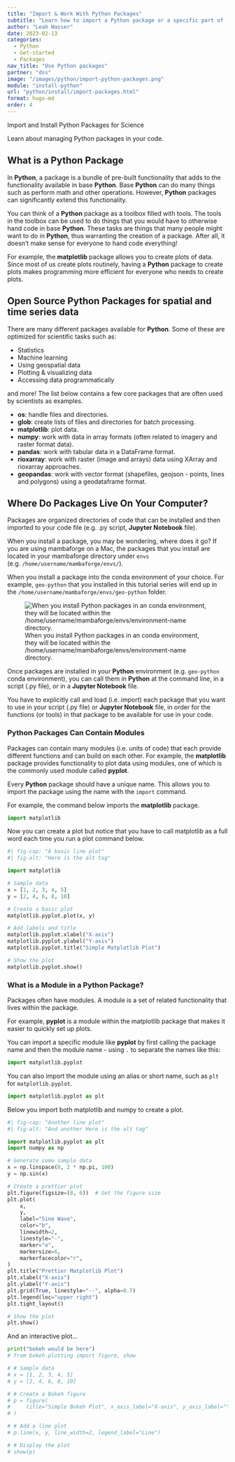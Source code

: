 ```yaml
---
title: "Import & Work With Python Packages"
subtitle: "Learn how to import a Python package or a specific part of (a module, class or function) a Python package. You will also learn about package aliases in Python. "
author: "Leah Wasser"
date: 2023-02-13
categories:
  - Python
  - Get-started
  - Packages
nav_title: "Use Python packages"
partner: "dss"
image: "/images/python/import-python-packages.png"
module: "install-python"
url: "python/install/import-packages.html"
format: hugo-md
order: 4
---
```


```{=markdown}
{{< toc >}}
```

Import and Install Python Packages for Science

Learn about managing Python packages in your code.


```{=markdown}
{{< noticeowl "learn" >}}

After completing this chapter, you will be able to:

* Explain what a package is in **Python**.
* Import a package into **Python**.
* List important **Python** packages for science.

## <i class="fa-solid fa-square-check"></i> What You Need

You should have Bash and Conda setup on your computer and a conda environment such as `geo-python`. Follow the <a href="/setup-geo-python/">Setup Git, Bash, and Conda on your computer</a> to install these tools.

{{{< /noticeowl >}}}
```

## What is a Python Package

In **Python**, a package is a bundle of pre-built functionality that adds to the functionality available in base **Python**. Base **Python** can do many things such as perform math and other operations. However, **Python** packages can significantly extend this functionality.

You can think of a **Python** package as a toolbox filled with tools. The tools in the toolbox can be used to do things that you would have to otherwise hand code in base **Python**. These tasks are things that many people might want to do in **Python**, thus warranting the creation of a package. After all, it doesn't make sense for everyone to hand code everything!

For example, the **matplotlib** package allows you to create plots of data. Since most of us create plots routinely, having a **Python** package to create plots makes programming more efficient for everyone who needs to create plots.


## Open Source Python Packages for spatial and time series data
 
There are many different packages available for **Python**. Some of these are optimized for scientific tasks such as:

* Statistics
* Machine learning
* Using geospatial data
* Plotting & visualizing data
* Accessing data programmatically

and more! The list below contains a few core packages that are often
used by scientists as examples.

* **os**: handle files and directories.
* **glob**: create lists of files and directories for batch processing.
* **matplotlib**: plot data.
* **numpy**: work with data in array formats (often related to imagery and raster format data).
* **pandas**: work with tabular data in a DataFrame format.
* **rioxarray**: work with raster (image and arrays) data using XArray and rioxarray approaches.
* **geopandas**: work with vector format (shapefiles, geojson - points, lines and polygons) using a geodataframe format.


## Where Do Packages Live On Your Computer?

Packages are organized directories of code that can be installed and then imported to your code file (e.g. .py script, **Jupyter Notebook** file).

When you install a package, you may be wondering, where does it go? If you are
using mambaforge on a Mac, the packages that you install are located in your mambaforge directory under `envs` (e.g. `/home/username/mambaforge/envs/`).

When you install a package into the conda environment of your choice. For example, `geo-python` that you installed in this tutorial series will end up in the `/home/username/mambaforge/envs/geo-python` folder.

![When you install Python packages in an conda environment, they will be located within the /home/username/mambaforge/envs/environment-name directory.](../images/python/conda-environment-python-packages.png "When you install Python packages in an conda environment, they will be located within the /home/username/mambaforge/envs/environment-name directory."){fig-alt="Image showing a directory structure within the folder /username/mambaforge/envs/environment-name. Within the directory there is a conda-meta directory that contains a list of all of the packages that are in your environment. "}

Once packages are installed in your **Python** environment (e.g. `geo-python` conda environment), you can call them in  **Python** at the command line, in a script (.py file), or in a **Jupyter Notebook** file.

You have to explicitly call and load (i.e. import) each package that you want to use in your script (.py file) or **Jupyter Notebook** file, in order for the functions (or tools) in that package to be available for use in your code.


```{=markdown}
{{< noticeowl "tip" >}}

You can import `Python` packages using `import package-name`. Once a package has been imported, you can call functions from that package

{{{< /noticeowl >}}}
```


### Python Packages Can Contain Modules

Packages can contain many modules (i.e. units of code) that each provide different functions and can build on each other. For example, the **matplotlib** package provides functionality to plot data using modules, one of which is the commonly used module called **pyplot**.

Every **Python** package should have a unique name. This allows you to import the package using the name with the `import` command.

For example, the command below imports the **matplotlib** package.

```python
import matplotlib
```


Now you can create a plot but notice that you have to call 
matplotlib as a full word each time you run a plot command below.

```python
#| fig-cap: "A basic line plot"
#| fig-alt: "Here is the alt tag"

import matplotlib

# Sample data
x = [1, 2, 3, 4, 5]
y = [2, 4, 6, 8, 10]

# Create a basic plot
matplotlib.pyplot.plot(x, y)

# Add labels and title
matplotlib.pyplot.xlabel("X-axis")
matplotlib.pyplot.ylabel("Y-axis")
matplotlib.pyplot.title("Simple Matplotlib Plot")

# Show the plot
matplotlib.pyplot.show()
```

### What is a Module in a Python Package?

Packages often have modules. A module is a set of related functionality that lives within the package.

For example, **pyplot** is a module within the matplotlib package that makes it easier to quickly set up plots.

You can import a specific module like **pyplot** by first calling the package name and then the module name - using `.` to separate the names like this:

```python
import matplotlib.pyplot

```

You can also import the module using an alias or short name, such as `plt` for `matplotlib.pyplot`. 

```python
import matplotlib.pyplot as plt

```

Below you import both matplotlib and numpy to create a plot. 


```python
#| fig-cap: "Another line plot"
#| fig-alt: "And another Here is the alt tag"

import matplotlib.pyplot as plt
import numpy as np

# Generate some sample data
x = np.linspace(0, 2 * np.pi, 100)
y = np.sin(x)

# Create a prettier plot
plt.figure(figsize=(8, 6))  # Set the figure size
plt.plot(
    x,
    y,
    label="Sine Wave",
    color="b",
    linewidth=2,
    linestyle="-",
    marker="o",
    markersize=6,
    markerfacecolor="r",
)
plt.title("Prettier Matplotlib Plot")
plt.xlabel("X-axis")
plt.ylabel("Y-axis")
plt.grid(True, linestyle="--", alpha=0.7)
plt.legend(loc="upper right")
plt.tight_layout()  

# Show the plot
plt.show()

```

And an interactive plot...

```python
print("bokeh would be here")
# from bokeh.plotting import figure, show

# # Sample data
# x = [1, 2, 3, 4, 5]
# y = [2, 4, 6, 8, 10]

# # Create a Bokeh figure
# p = figure(
#     title="Simple Bokeh Plot", x_axis_label="X-axis", y_axis_label="Y-axis"
# )

# # Add a line plot
# p.line(x, y, line_width=2, legend_label="Line")

# # Display the plot
# show(p)

```